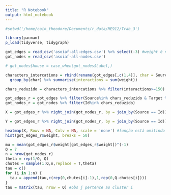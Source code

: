 ```yaml
---
title: "R Notebook"
output: html_notebook
---
```


```r
#setwd('/home/caio_theodore/Documents/r_data/ME912/Trab_3')

library(pacman)
p_load(tidyverse, tidygraph)


```

```r
got_edges = read_csv('asoiaf-all-edges.csv') %>% select(-3) #weight é numero de interações
got_nodes = read_csv('asoiaf-all-nodes.csv')
```

```r
# got_nodes$house = case_when(got_nodes$Label,)

characters_intercations = rbind(rename(got_edges[,c(1,4)], char = Source),rename(got_edges[,c(2,4)], char = Target)) %>% 
  group_by(char) %>% summarise(interactions = sum(weight))

chars_reduzido = characters_intercations %>% filter(interactions>=150) %>% pull(char)

got_edges_r = got_edges %>% filter(Source%in% chars_reduzido & Target %in% chars_reduzido)
got_nodes_r = got_nodes %>% filter(Id%in% chars_reduzido)
```

```r
X = got_edges_r %>% right_join(got_nodes_r, by = join_by(Source == Id)) %>% select(-5) %>% full_join(got_nodes_r, by = join_by(Target==Id)) %>% select(-c(3:5)) %>% table()

Y = got_edges_r %>% right_join(got_nodes_r, by = join_by(Source == Id)) %>% select(-5) %>% full_join(got_nodes_r, by = join_by(Target==Id)) %>% select(-c(3,5)) %>% xtabs(weight~Source+Target, data = .)
```

```r
heatmap(X, Rowv = NA, Colv = NA, scale = 'none') #função está omitindo nomes
hist(got_edges_r$weight, breaks = 50)
```

```r
mu = mean(got_edges_r$weight[got_edges_r$weight])^(-1)
Q = 7
n = nrow(got_nodes_r)
theta = rep(1/Q, Q)
chutes = sample(1:Q,n,replace = T,theta)
tau = c()
for (i in 1:n) {
  tau = append(tau,c(rep(0,chutes[i]-1),1,rep(0,Q-chutes[i])))
}
tau = matrix(tau, nrow = Q) #obs j pertence ao cluster i
```

```r

```
